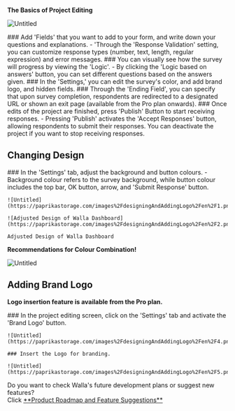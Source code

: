 
<Callout type='info' emoji="🔔">**The Basics of Project Editing**</Callout>

![Untitled](https://paprikastorage.com/images%2FdesigningAndAddingLogo%2Fen%2F0.png)

<Steps>
    ### Add 'Fields' that you want to add to your form, and write down your questions and explanations.
    - 'Through the 'Response Validation' setting, you can customize response types (number, text, length, regular
    expression) and error messages.
    ### You can visually see how the survey will progress by viewing the 'Logic'.
    - By clicking the 'Logic based on answers' button, you can set different questions based on the answers given.
    ### In the 'Settings,' you can edit the survey's color, and add brand logo, and hidden fields.
    ### Through the 'Ending Field', you can specify that upon survey completion, respondents are redirected to a
    designated URL or shown an exit page (available from the Pro plan onwards).
    ### Once edits of the project are finished, press 'Publish' Button to start receiving responses.
    - Pressing 'Publish' activates the 'Accept Responses' button, allowing respondents to submit their responses. You
    can deactivate the project if you want to stop receiving responses.
</Steps>


## Changing Design

<Steps>
    ### In the 'Settings' tab, adjust the background and button colours.
    - Background colour refers to the survey background, while button colour includes the top bar, OK button, arrow, and
    'Submit Response' button.

    ![Untitled](https://paprikastorage.com/images%2FdesigningAndAddingLogo%2Fen%2F1.png)

    ![Adjusted Design of Walla Dashboard](https://paprikastorage.com/images%2FdesigningAndAddingLogo%2Fen%2F2.png)

    Adjusted Design of Walla Dashboard
</Steps>

<Callout type='info' emoji="🔔">**Recommendations for Colour Combination!**</Callout>

![Untitled](https://paprikastorage.com/images%2FdesigningAndAddingLogo%2Fen%2F3.png)

## Adding Brand Logo

<Callout type='warning' emoji="⚠️">**Logo insertion feature is available from the Pro plan.**</Callout>

<Steps>
    ### In the project editing screen, click on the 'Settings' tab and activate the 'Brand Logo' button.

    ![Untitled](https://paprikastorage.com/images%2FdesigningAndAddingLogo%2Fen%2F4.png)

    ### Insert the Logo for branding.

    ![Untitled](https://paprikastorage.com/images%2FdesigningAndAddingLogo%2Fen%2F5.png)
</Steps>

<Callout type='info' emoji="🔔">
    Do you want to check Walla's future development plans or suggest new features? <br/>Click <a
    href='https://app.walla.my/signin?redirectUrl=/support/featureRequest'
    target="_blank"
    rel="noopener noreferrer"
    style={{textDecoration: 'underline'}}>**Product
    Roadmap and Feature Suggestions**</a>
</Callout>